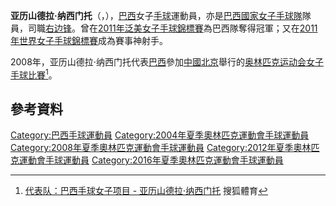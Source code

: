 {{Infobox handball biography
| name                = 亚历山德拉·纳西门托<br/>{{lang|pl|Alexandra Nascimento}}
| image               =  [[File:Alexandra_do_Nascimento.JPG|File:Alexandra do Nascimento.JPG]]
| fullname            = {{lang|pl|Alexandra Priscila do Nascimento}} 
| nationality         = 
| birth_date          = {{Birth date and age|1981|9|16}}
| birth_place         = {{BRA}}[[聖保羅_(巴西)|聖保羅]][[利美拉|利美拉]]
| height              = {{height|m=1.77}}
| weight              = {{weight|kg=67}}
| position            = [[右边锋|右边锋]]
| nickname            =
| currentclub         = {{flagicon|AUT}} 玛丽亚·恩策斯多夫大马苏俱乐部
| clubnumber          = 
| youthyears          = 
| youthclubs          = 
| years               = 
| clubs               = 
| nationalyears       = 
| nationalteam        = {{BRA}}
| nationalcaps(goals) = 106 (311)
| title               =
| titleyears          =
| titleplace          =
| ntupdate            = 2011-12
| medaltable          = 
{{MedalCountry | {{BRA}} }}
{{MedalSport | 女子[[手球|手球]]}}
{{MedalCompetition|[[泛美女子手球錦標賽|泛美女子手球錦標賽]]}}
{{MedalGold | [[2011年泛美女子手球錦標賽|2011年 巴西]] | 女子隊際}}
}}
'''亚历山德拉·纳西门托'''（{{lang|pl|Alexandra Nascimento}}，{{bd|1981年|9月16日}}），[[巴西|巴西]]女子[[手球|手球]]運動員，亦是[[巴西國家女子手球隊|巴西國家女子手球隊]]隊員，司職[[右边锋|右边锋]]。曾在[[2011年泛美女子手球錦標賽|2011年泛美女子手球錦標賽]]為巴西隊奪得冠軍；又在[[2011年世界女子手球錦標賽|2011年世界女子手球錦標賽]]成為賽事神射手。

2008年，亚历山德拉·纳西门托代表[[2008年夏季奥林匹克运动会巴西代表团|巴西]]參加[[中國|中國]][[北京|北京]]舉行的[[2008年夏季奥林匹克运动会|奥林匹克运动会]][[2008年夏季奧林匹克運動會女子手球比賽|女子手球比賽]]<ref>[http://info.2008.sohu.com/Global/Athlete/200872.shtml  代表队：巴西手球女子项目 - 亚历山德拉·纳西门托] {{Wayback|url=http://info.2008.sohu.com/Global/Athlete/200872.shtml |date=20140111060754 }} 搜狐體育</ref>。

==參考資料==
{{reflist}}

{{DEFAULTSORT:Nascimento, Alexandra Do}}
[[Category:巴西手球運動員|Category:巴西手球運動員]]
[[Category:2004年夏季奧林匹克運動會手球運動員|Category:2004年夏季奧林匹克運動會手球運動員]]
[[Category:2008年夏季奧林匹克運動會手球運動員|Category:2008年夏季奧林匹克運動會手球運動員]]
[[Category:2012年夏季奧林匹克運動會手球運動員|Category:2012年夏季奧林匹克運動會手球運動員]]
[[Category:2016年夏季奧林匹克運動會手球運動員|Category:2016年夏季奧林匹克運動會手球運動員]]